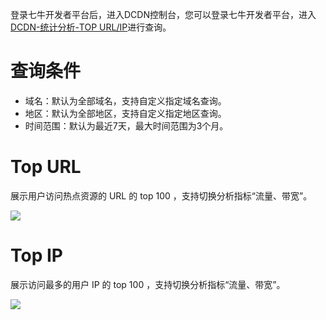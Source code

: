 登录七牛开发者平台后，进入DCDN控制台，您可以登录七牛开发者平台，进入[DCDN-统计分析-TOP URL/IP](http://portal.qiniu.con/dcdn/statistics-v2/log/top)进行查询。

# 查询条件
* 域名：默认为全部域名，支持自定义指定域名查询。
* 地区：默认为全部地区，支持自定义指定地区查询。
* 时间范围：默认为最近7天，最大时间范围为3个月。

# Top URL
展示用户访问热点资源的 URL 的 top 100 ，支持切换分析指标“流量、带宽”。

![](https://dn-odum9helk.qbox.me/Fg6EoLqjw3r_heJghX1kzfbNqfjx)
# Top IP
展示访问最多的用户 IP 的 top 100 ，支持切换分析指标“流量、带宽”。

![](https://dn-odum9helk.qbox.me/FkUMIGKMyubnwpAiAHAcX5GCH-O5)